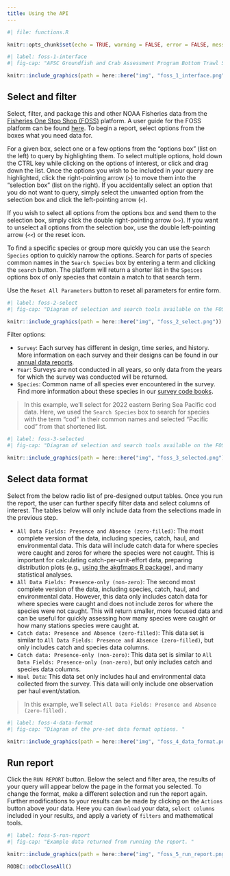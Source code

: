 ```yaml
---
title: Using the API
---
```


```r
#| file: functions.R

knitr::opts_chunk$set(echo = TRUE, warning = FALSE, error = FALSE, message = FALSE, eval = TRUE, comment = FALSE)
```

```r
#| label: foss-1-interface
#| fig-cap: "AFSC Groundfish and Crab Assessment Program Bottom Trawl Survey data interface on the Fisheries One Stop Shop platform. "

knitr::include_graphics(path = here::here("img", "foss_1_interface.png"))
```

## Select and filter

Select, filter, and package this and other NOAA Fisheries data from the [Fisheries One Stop Shop (FOSS)](`r link_foss `) platform. A user guide for the FOSS platform can be found [here](https://www.fisheries.noaa.gov/foss/f?p=215:7:7542600605674:::::). To begin a report, select options from the boxes what you need data for. 

For a given box, select one or a few options from the "options box" (list on the left) to query by highlighting them. To select multiple options, hold down the CTRL key while clicking on the options of interest, or click and drag down the list. Once the options you wish to be included in your query are highlighted, click the right-pointing arrow (`>`) to move them into the "selection box" (list on the right). If you accidentally select an option that you do not want to query, simply select the unwanted option from the selection box and click the left-pointing arrow (`<`). 

If you wish to select all options from the options box and send them to the selection box, simply click the double right-pointing arrow (`>>`). If you want to unselect all options from the selection box, use the double left-pointing arrow (`<<`) or the reset icon. 

To find a specific species or group more quickly you can use the `Search Species` option to quickly narrow the options. Search for parts of species common names in the `Search Species` box by entering a term and clicking the `search` button. The platform will return a shorter list in the `Speices` options box of only species that contain a match to that search term. 

Use the `Reset All Parameters` button to reset all parameters for entire form. 

```r
#| label: foss-2-select
#| fig-cap: "Diagram of selection and search tools available on the FOSS platofrom. "

knitr::include_graphics(path = here::here("img", "foss_2_select.png"))
```

Filter options:

 - `Survey`: Each survey has different in design, time series, and history. More information on each survey and their designs can be found in our [annual data reports](https://www.fisheries.noaa.gov/alaska/science-data/groundfish-assessment-program-bottom-trawl-surveys#data-products).
 - `Year`: Surveys are not conducted in all years, so only data from the years for which the survey was conducted will be returned.
 - `Species`: Common name of all species ever encountered in the survey. Find more information about these species in our [survey code books](`r link_code_books`).

> In this example, we'll select for 2022 eastern Bering Sea Pacific cod data. Here, we used the `Search Species` box to search for species with the term "cod" in their common names and selected "Pacific cod" from that shortened list. 

```r
#| label: foss-3-selected
#| fig-cap: "Diagram of selection and search tools available on the FOSS platofrom. "

knitr::include_graphics(path = here::here("img", "foss_3_selected.png"))
```

## Select data format

Select from the below radio list of pre-designed output tables. Once you run the report, the user can further specify filter data and select columns of interest. The tables below will only include data from the selections made in the previous step. 

 - `All Data Fields: Presence and Absence (zero-filled)`: The most complete version of the data, including species, catch, haul, and environmental data. This data will include catch data for where species were caught and zeros for where the species were not caught. This is important for calculating catch-per-unit-effort data, preparing distribution plots (e.g., [using the akgfmaps R package](https://github.com/afsc-gap-products/akgfmaps)), and many statistical analyses. 
 - `All Data Fields: Presence-only (non-zero)`: The second most complete version of the data, including species, catch, haul, and environmental data. However, this data only includes catch data for where species were caught and does not include zeros for where the species were not caught. This will return smaller, more focused data and can be useful for quickly assessing how many species were caught or how many stations species were caught at. 
 - `Catch data: Presence and Absence (zero-filled)`: This data set is similar to `All Data Fields: Presence and Absence (zero-filled)`, but only includes catch and species data columns. 
 - `Catch data: Presence-only (non-zero)`: This data set is similar to `All Data Fields: Presence-only (non-zero)`, but only includes catch and species data columns. 
 - `Haul Data`: This data set only includes haul and environmental data collected from the survey. This data will only include one observation per haul event/station. 

> In this example, we'll select `All Data Fields: Presence and Absence (zero-filled).`

```r
#| label: foss-4-data-format
#| fig-cap: "Diagram of the pre-set data format options. "

knitr::include_graphics(path = here::here("img", "foss_4_data_format.png"))
```

## Run report

Click the `RUN REPORT` button. Below the select and filter area, the results of your query will appear below the page in the format you selected. To change the format, make a different selection and run the report again. Further modifications to your results can be made by clicking on the `Actions` button above your data. Here you can `download` your data, `select columns` included in your results, and apply a variety of `filters` and mathematical tools. 

```r
#| label: foss-5-run-report
#| fig-cap: "Example data returned from running the report. "

knitr::include_graphics(path = here::here("img", "foss_5_run_report.png"))
```

```r
RODBC::odbcCloseAll()
```
